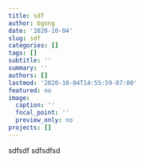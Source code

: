 ```yaml
---
title: sdf
author: bgong
date: '2020-10-04'
slug: sdf
categories: []
tags: []
subtitle: ''
summary: ''
authors: []
lastmod: '2020-10-04T14:55:59-07:00'
featured: no
image:
  caption: ''
  focal_point: ''
  preview_only: no
projects: []
---
```

sdfsdf
sdfsdfsd
